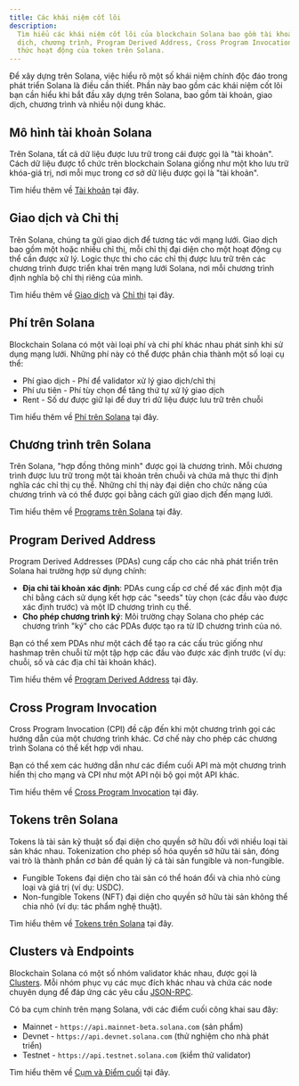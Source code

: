 ```yaml
---
title: Các khái niệm cốt lõi
description:
  Tìm hiểu các khái niệm cốt lõi của blockchain Solana bao gồm tài khoản, giao
  dịch, chương trình, Program Derived Address, Cross Program Invocation, và cách
  thức hoạt động của token trên Solana.
---
```


Để xây dựng trên Solana, việc hiểu rõ một số khái niệm chính độc đáo trong phát
triển Solana là điều cần thiết. Phần này bao gồm các khái niệm cốt lõi bạn cần
hiểu khi bắt đầu xây dựng trên Solana, bao gồm tài khoản, giao dịch, chương
trình và nhiều nội dung khác.

## Mô hình tài khoản Solana

Trên Solana, tất cả dữ liệu được lưu trữ trong cái được gọi là "tài khoản". Cách
dữ liệu được tổ chức trên blockchain Solana giống như một kho lưu trữ khóa-giá
trị, nơi mỗi mục trong cơ sở dữ liệu được gọi là "tài khoản".

Tìm hiểu thêm về [Tài khoản](/docs/core/accounts) tại đây.

## Giao dịch và Chỉ thị

Trên Solana, chúng ta gửi giao dịch để tương tác với mạng lưới. Giao dịch bao
gồm một hoặc nhiều chỉ thị, mỗi chỉ thị đại diện cho một hoạt động cụ thể cần
được xử lý. Logic thực thi cho các chỉ thị được lưu trữ trên các chương trình
được triển khai trên mạng lưới Solana, nơi mỗi chương trình định nghĩa bộ chỉ
thị riêng của mình.

Tìm hiểu thêm về [Giao dịch](/docs/core/transactions) và
[Chỉ thị](/docs/core/transactions#instruction) tại đây.

## Phí trên Solana

Blockchain Solana có một vài loại phí và chi phí khác nhau phát sinh khi sử dụng
mạng lưới. Những phí này có thể được phân chia thành một số loại cụ thể:

- Phí giao dịch - Phí để validator xử lý giao dịch/chỉ thị
- Phí ưu tiên - Phí tùy chọn để tăng thứ tự xử lý giao dịch
- Rent - Số dư được giữ lại để duy trì dữ liệu được lưu trữ trên chuỗi

Tìm hiểu thêm về [Phí trên Solana](/docs/core/fees) tại đây.

## Chương trình trên Solana

Trên Solana, "hợp đồng thông minh" được gọi là chương trình. Mỗi chương trình
được lưu trữ trong một tài khoản trên chuỗi và chứa mã thực thi định nghĩa các
chỉ thị cụ thể. Những chỉ thị này đại diện cho chức năng của chương trình và có
thể được gọi bằng cách gửi giao dịch đến mạng lưới.

Tìm hiểu thêm về [Programs trên Solana](/docs/core/programs) tại đây.

## Program Derived Address

Program Derived Addresses (PDAs) cung cấp cho các nhà phát triển trên Solana hai
trường hợp sử dụng chính:

- **Địa chỉ tài khoản xác định**: PDAs cung cấp cơ chế để xác định một địa chỉ
  bằng cách sử dụng kết hợp các "seeds" tùy chọn (các đầu vào được xác định
  trước) và một ID chương trình cụ thể.
- **Cho phép chương trình ký**: Môi trường chạy Solana cho phép các chương trình
  "ký" cho các PDAs được tạo ra từ ID chương trình của nó.

Bạn có thể xem PDAs như một cách để tạo ra các cấu trúc giống như hashmap trên
chuỗi từ một tập hợp các đầu vào được xác định trước (ví dụ: chuỗi, số và các
địa chỉ tài khoản khác).

Tìm hiểu thêm về [Program Derived Address](/docs/core/pda) tại đây.

## Cross Program Invocation

Cross Program Invocation (CPI) đề cập đến khi một chương trình gọi các hướng dẫn
của một chương trình khác. Cơ chế này cho phép các chương trình Solana có thể
kết hợp với nhau.

Bạn có thể xem các hướng dẫn như các điểm cuối API mà một chương trình hiển thị
cho mạng và CPI như một API nội bộ gọi một API khác.

Tìm hiểu thêm về [Cross Program Invocation](/docs/core/cpi) tại đây.

## Tokens trên Solana

Tokens là tài sản kỹ thuật số đại diện cho quyền sở hữu đối với nhiều loại tài
sản khác nhau. Tokenization cho phép số hóa quyền sở hữu tài sản, đóng vai trò
là thành phần cơ bản để quản lý cả tài sản fungible và non-fungible.

- Fungible Tokens đại diện cho tài sản có thể hoán đổi và chia nhỏ cùng loại và
  giá trị (ví dụ: USDC).
- Non-fungible Tokens (NFT) đại diện cho quyền sở hữu tài sản không thể chia nhỏ
  (ví dụ: tác phẩm nghệ thuật).

Tìm hiểu thêm về [Tokens trên Solana](/docs/core/tokens) tại đây.

## Clusters và Endpoints

Blockchain Solana có một số nhóm validator khác nhau, được gọi là
[Clusters](/docs/references/clusters). Mỗi nhóm phục vụ các mục đích khác nhau
và chứa các node chuyên dụng để đáp ứng các yêu cầu [JSON-RPC](/docs/rpc/).

Có ba cụm chính trên mạng Solana, với các điểm cuối công khai sau đây:

- Mainnet - `https://api.mainnet-beta.solana.com` (sản phẩm)
- Devnet - `https://api.devnet.solana.com` (thử nghiệm cho nhà phát triển)
- Testnet - `https://api.testnet.solana.com` (kiểm thử validator)

Tìm hiểu thêm về [Cụm và Điểm cuối](/docs/references/clusters) tại đây.
